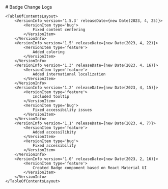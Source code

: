<CustomTheme>
    # Badge Change Logs

    <TableOfContentsLayout>
        <VersionInfo version='1.5.3' releaseDate={new Date(2023, 4, 25)}>
            <VersionItem type='bug'>
                Fixed content centering
            </VersionItem>
        </VersionInfo>
        <VersionInfo version='1.5' releaseDate={new Date(2023, 4, 22)}>
            <VersionItem type='feature'>
                Added coloring
            </VersionItem>
        </VersionInfo>
        <VersionInfo version='1.3' releaseDate={new Date(2023, 4, 16)}>
            <VersionItem type='feature'>
                Added international localization
            </VersionItem>
        </VersionInfo>
        <VersionInfo version='1.2' releaseDate={new Date(2023, 4, 15)}>
            <VersionItem type='feature'>
                Included tooltip
            </VersionItem>
            <VersionItem type='bug'>
                Fixed accessibility issues
            </VersionItem>
        </VersionInfo>
        <VersionInfo version='1.1' releaseDate={new Date(2023, 4, 7)}>
            <VersionItem type='feature'>
                Added accessilibity 
            </VersionItem>
            <VersionItem type='bug'>
                Fixed accessibility
            </VersionItem>
        </VersionInfo>
        <VersionInfo version='1.0' releaseDate={new Date(2023, 2, 16)}>
            <VersionItem type='feature'>
                Created Badge component based on React Material UI
            </VersionItem>
        </VersionInfo>
    </TableOfContentsLayout>
</CustomTheme>